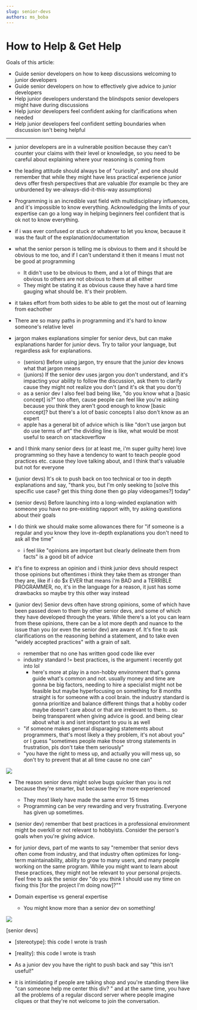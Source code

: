 ```yaml
---
slug: senior-devs
authors: ms_boba
---
```


# How to Help & Get Help

Goals of this article:

- Guide senior developers on how to keep discussions welcoming to junior developers
- Guide senior developers on how to effectively give advice to junior developers
- Help junior developers understand the blindspots senior developers might have during discussions
- Help junior developers feel confident asking for clarifications when needed
- Help junior developers feel confident setting boundaries when discussion isn't being helpful

---

- junior developers are in a vulnerable position because they can't counter your claims with their level or knowledge, so you need to be careful about explaining where your reasoning is coming from
- the leading attitude should always be of "curiosity", and one should remember that while they might have less practical experience junior devs offer fresh perspectives that are valuable (for example bc they are unburdened by we-always-did-it-this-way assumptions)
- Programming is an incredible vast field with multidisciplinary influences, and it's impossible to know everything. Acknowledging the limits of your expertise can go a long way in helping beginners feel confident that is ok not to know everything.

- if i was ever confused or stuck or whatever to let you know, because it was the fault of the explanation/documentation
- what the senior person is telling me is obvious to them and it should be obvious to me too, and if I can't understand it then it means I must not be good at programming

  - It didn't use to be obvious to them, and a lot of things that are obvious to others are not obvious to them at all either
  - They might be stating it as obvious cause they have a hard time gauging what should be. It's their problem.

- it takes effort from both sides to be able to get the most out of learning from eachother
- There are so many paths in programming and it's hard to know someone's relative level
- jargon makes explanations simpler for senior devs, but can make explanations harder for junior devs. Try to tailor your language, but regardless ask for explanations.

  - (seniors) Before using jargon, try ensure that the junior dev knows what that jargon means
  - (juniors) If the senior dev uses jargon you don't understand, and it's impacting your ability to follow the discussion, ask them to clarify cause they might not realize you don't (and it's ok that you don't)
  - as a senior dev I also feel bad being like, "do you know what a [basic concept] is?" too often, cause people can feel like you're asking because you think they aren't good enough to know [basic concept]? but there's a lot of basic concepts I also don't know as an expert
  - apple has a general bit of advice which is like "don't use jargon but do use terms of art" the dividing line is like, what would be most useful to search on stackoverflow

- and I think many senior devs (or at least me, i'm super guilty here) love programming so they have a tendency to want to teach people good practices etc. cause they love talking about, and I think that's valuable but not for everyone

- (junior devs) It's ok to push back on too technical or too in depth explanations and say, "thank you, but I'm only seeking to [solve this specific use case? get this thing done then go play videogames?] today"
- (senior devs) Before launching into a long-winded explanation with someone you have no pre-existing rapport with, try asking questions about their goals

- I do think we should make some allowances there for "if someone is a regular and you know they love in-depth explanations you don't need to ask all the time"

  - i feel like "opinions are important but clearly delineate them from facts" is a good bit of advice

- it's fine to express an opinion and i think junior devs should respect those opinions but oftentimes i think they take them as stronger than they are, like if i do $x EVER that means i'm BAD and a TERRIBLE PROGRAMMER, no, it's in the language for a reason, it just has some drawbacks so maybe try this other way instead

- (junior dev) Senior devs often have strong opinions, some of which have been passed down to them by other senior devs, and some of which they have developed through the years. While there's a lot you can learn from these opinions, there can be a lot more depth and nuance to the issue than you (or even the senior dev) are aware of. It's fine to ask clarifications on the reasoning behind a statement, and to take even "widely accepted practices" with a grain of salt.
  - remember that no one has written good code like ever
  - industry standard != best practices, is the argument i recently got into lol
    - here's more at play in a non-hobby environment that's gonna guide what's common and not. usually money and time are gonna be big factors, needing to hire a specialist might not be feasible but maybe hyperfocusing on something for 8 months straight is for someone with a cool brain. the industry standard is gonna prioritize and balance different things that a hobby coder maybe doesn't care about or that are irrelevant to them... so being transparent when giving advice is good. and being clear about what is and isnt important to you is as well
  - "if someone makes general disparaging statements about programmers, that's most likely a they problem, it's not about you" or I guess "sometimes people make those strong statements in frustration, pls don't take them seriously"
  - "you have the right to mess up, and actually you will mess up, so don't try to prevent that at all time cause no one can"

![](https://media.discordapp.net/attachments/1015333622380773386/1015364055357210765/unknown.png?width=400&height=362)

- The reason senior devs might solve bugs quicker than you is not because they're smarter, but because they're more experienced

  - They most likely have made the same error 15 times
  - Programming can be very rewarding and very frustrating. Everyone has given up sometimes.

- (senior dev) remember that best practices in a professional environment might be overkill or not relevant to hobbyists. Consider the person's goals when you're giving advice.
- for junior devs, part of me wants to say "remember that senior devs often come from industry, and that industry often optimizes for long-term maintainability, ability to grow to many users, and many people working on the same program. While you might want to learn about these practices, they might not be relevant to your personal projects. Feel free to ask the senior dev "do you think I should use my time on fixing this [for the project I'm doing now]?""

- Domain expertise vs general expertise
  - You might know more than a senior dev on something!

![](https://media.discordapp.net/attachments/1015333622380773386/1015373381752848484/unknown.png?width=448&height=298)

[senior devs]

- [stereotype]: this code I wrote is trash
- [reality]: this code I wrote is trash

- As a junior dev you have the right to push back and say "this isn't useful!"
- it is intimidating if people are talking shop and you're standing there like "can someone help me center this div? " and at the same time, you have all the problems of a regular discord server where people imagine cliques or that they're not welcome to join the conversation.
